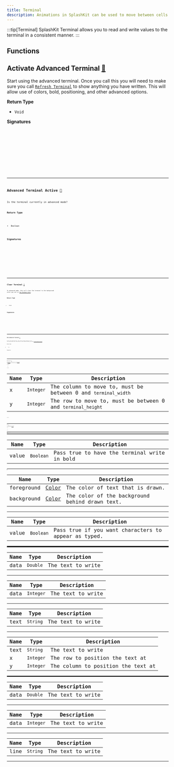 ```yaml
---
title: Terminal
description: Animations in SplashKit can be used to move between cells in bitmaps and sprites. Each animation generates a number sequence that can then be used when drawing bitmaps.
---
```

:::tip[Terminal]
SplashKit Terminal allows you to read and write values to the terminal in a consistent manner. 
:::



## Functions
##

## Activate Advanced Terminal [🔗](#activate-advanced-terminal)

Start using the advanced terminal. Once you call this you will need
to make sure you call [`Refresh Terminal`](/components/terminal/#refresh-terminal) to show anything you have
written. This will allow use of colors, bold, positioning, and other
advanced options.

**Return Type**

- `Void` 

**Signatures**

<Tabs>
  <TabItem label="C++">
    <Code code={`void activate_advanced_terminal()`} lang="cpp" />
  </TabItem>
  <TabItem label="C#">
    <Code code={`public static void Terminal.ActivateAdvancedTerminal();
public static void SplashKit.ActivateAdvancedTerminal();`} lang="csharp" />
  </TabItem>
  <TabItem label="Python">
    <Code code={`def activate_advanced_terminal():`} lang="python" />
  </TabItem>
  <TabItem label="Pascal">
    <Code code={`procedure ActivateAdvancedTerminal()`} lang="pascal" />
  </TabItem>
</Tabs>

---
## Advanced Terminal Active [🔗](#advanced-terminal-active)

Is the terminal currently in advanced mode?

**Return Type**

- `Boolean` 

**Signatures**

<Tabs>
  <TabItem label="C++">
    <Code code={`bool advanced_terminal_active()`} lang="cpp" />
  </TabItem>
  <TabItem label="C#">
    <Code code={`public static bool Terminal.AdvancedTerminalActive();
public static bool SplashKit.AdvancedTerminalActive();`} lang="csharp" />
  </TabItem>
  <TabItem label="Python">
    <Code code={`def advanced_terminal_active():`} lang="python" />
  </TabItem>
  <TabItem label="Pascal">
    <Code code={`function AdvancedTerminalActive(): Boolean`} lang="pascal" />
  </TabItem>
</Tabs>

---
## Clear Terminal [🔗](#clear-terminal)

In advanced mode, this will clear the terminal to the background color
you set in [`Set Terminal Color`](/components/terminal/#set-terminal-color).

**Return Type**

- `Void` 

**Signatures**

<Tabs>
  <TabItem label="C++">
    <Code code={`void clear_terminal()`} lang="cpp" />
  </TabItem>
  <TabItem label="C#">
    <Code code={`public static void Terminal.ClearTerminal();
public static void SplashKit.ClearTerminal();`} lang="csharp" />
  </TabItem>
  <TabItem label="Python">
    <Code code={`def clear_terminal():`} lang="python" />
  </TabItem>
  <TabItem label="Pascal">
    <Code code={`procedure ClearTerminal()`} lang="pascal" />
  </TabItem>
</Tabs>

---
## End Advanced Terminal [🔗](#end-advanced-terminal)

Finish using advanced mode. The existing terminal display will be lost
and the user will see what was in the terminal before you called
[`Activate Advanced Terminal`](/components/terminal/#activate-advanced-terminal).

**Return Type**

- `Void` 

**Signatures**

<Tabs>
  <TabItem label="C++">
    <Code code={`void end_advanced_terminal()`} lang="cpp" />
  </TabItem>
  <TabItem label="C#">
    <Code code={`public static void Terminal.EndAdvancedTerminal();
public static void SplashKit.EndAdvancedTerminal();`} lang="csharp" />
  </TabItem>
  <TabItem label="Python">
    <Code code={`def end_advanced_terminal():`} lang="python" />
  </TabItem>
  <TabItem label="Pascal">
    <Code code={`procedure EndAdvancedTerminal()`} lang="pascal" />
  </TabItem>
</Tabs>

---
## Move Cursor To [🔗](#move-cursor-to)

In advanced mode, this will move the cursor to a given col, row of the
terminal. You can check the terminal size using [`Terminal Width`](/components/terminal/#terminal-width) and
[`Terminal Height`](/components/terminal/#terminal-height). If you try to move outside this bounds then then move
will not occur.

**Return Type**

- `Void` 

**Parameters**

| Name   | Type                                               | Description                                                                        |
| ------ | -------------------------------------------------- | ---------------------------------------------------------------------------------- |
| x | `Integer` | The column to move to, must be between 0 and `terminal_width` |
| y | `Integer` | The row to move to, must be between 0 and `terminal_height` |

**Signatures**

<Tabs>
  <TabItem label="C++">
    <Code code={`void move_cursor_to(int x, int y)`} lang="cpp" />
  </TabItem>
  <TabItem label="C#">
    <Code code={`public static void Terminal.MoveCursorTo(int x, int y);
public static void SplashKit.MoveCursorTo(int x, int y);`} lang="csharp" />
  </TabItem>
  <TabItem label="Python">
    <Code code={`def move_cursor_to(x, y):`} lang="python" />
  </TabItem>
  <TabItem label="Pascal">
    <Code code={`procedure MoveCursorTo(x: Integer; y: Integer)`} lang="pascal" />
  </TabItem>
</Tabs>

---
## Read Char [🔗](#read-char)

Get a single character input by the user. This works in both standard and
advanced modes. In advanced mode, you can set if the character should
also be echoed to the terminal using [`Set Terminal Echo Input`](/components/terminal/#set-terminal-echo-input).

**Return Type**

- `Char` 

**Signatures**

<Tabs>
  <TabItem label="C++">
    <Code code={`char read_char()`} lang="cpp" />
  </TabItem>
  <TabItem label="C#">
    <Code code={`public static char Terminal.ReadChar();
public static char SplashKit.ReadChar();`} lang="csharp" />
  </TabItem>
  <TabItem label="Python">
    <Code code={`def read_char():`} lang="python" />
  </TabItem>
  <TabItem label="Pascal">
    <Code code={`function ReadChar(): Char`} lang="pascal" />
  </TabItem>
</Tabs>

---
## Read Line [🔗](#read-line)

Read a line of text from the terminal. The user will see the text as
they type it.

**Return Type**

- `String` 

**Signatures**

<Tabs>
  <TabItem label="C++">
    <Code code={`string read_line()`} lang="cpp" />
  </TabItem>
  <TabItem label="C#">
    <Code code={`public static string Terminal.ReadLine();
public static string SplashKit.ReadLine();`} lang="csharp" />
  </TabItem>
  <TabItem label="Python">
    <Code code={`def read_line():`} lang="python" />
  </TabItem>
  <TabItem label="Pascal">
    <Code code={`function ReadLine(): String`} lang="pascal" />
  </TabItem>
</Tabs>

---
## Refresh Terminal [🔗](#refresh-terminal)

In advanced mode, this will display what has been written to the
terminal. You need to call this for anything to be shown in advanced
mode.

**Return Type**

- `Void` 

**Signatures**

<Tabs>
  <TabItem label="C++">
    <Code code={`void refresh_terminal()`} lang="cpp" />
  </TabItem>
  <TabItem label="C#">
    <Code code={`public static void Terminal.RefreshTerminal();
public static void SplashKit.RefreshTerminal();`} lang="csharp" />
  </TabItem>
  <TabItem label="Python">
    <Code code={`def refresh_terminal():`} lang="python" />
  </TabItem>
  <TabItem label="Pascal">
    <Code code={`procedure RefreshTerminal()`} lang="pascal" />
  </TabItem>
</Tabs>

---
## Set Terminal Bold [🔗](#set-terminal-bold)

In advanced mode, this allows you to set if the text should draw as bold.

**Return Type**

- `Void` 

**Parameters**

| Name   | Type                                               | Description                                                                        |
| ------ | -------------------------------------------------- | ---------------------------------------------------------------------------------- |
| value | `Boolean` | Pass true to have the terminal write in bold |

**Signatures**

<Tabs>
  <TabItem label="C++">
    <Code code={`void set_terminal_bold(bool value)`} lang="cpp" />
  </TabItem>
  <TabItem label="C#">
    <Code code={`public static void Terminal.SetTerminalBold(bool value);
public static void SplashKit.SetTerminalBold(bool value);`} lang="csharp" />
  </TabItem>
  <TabItem label="Python">
    <Code code={`def set_terminal_bold(value):`} lang="python" />
  </TabItem>
  <TabItem label="Pascal">
    <Code code={`procedure SetTerminalBold(value: Boolean)`} lang="pascal" />
  </TabItem>
</Tabs>

---
## Set Terminal Colors [🔗](#set-terminal-colors)

In advanced mode this allows you to set the color of the foreground and
the background. The foreground is the color of the text.


Note that only the following colors are guaranteed to work on all
Terminals (others may work):


- [`Color Black`](/components/color/#color-black) 

- [`Color Dark Gray`](/components/color/#color-dark-gray) 

- [`Color Gray`](/components/color/#color-gray) 

- [`Color White`](/components/color/#color-white) 

- [`Color Red`](/components/color/#color-red) 

- [`Color Dark Red`](/components/color/#color-dark-red) 

- [`Color Green`](/components/color/#color-green) 

- [`Color Dark Green`](/components/color/#color-dark-green) 

- [`Color Blue`](/components/color/#color-blue) 

- [`Color Dark Blue`](/components/color/#color-dark-blue) 

- [`Color Cyan`](/components/color/#color-cyan) 

- [`Color Dark Cyan`](/components/color/#color-dark-cyan) 

- [`Color Light Yellow`](/components/color/#color-light-yellow) 

- [`Color Yellow`](/components/color/#color-yellow) 

- [`Color Magenta`](/components/color/#color-magenta)

- [`Color Dark Magenta`](/components/color/#color-dark-magenta) 


**Return Type**

- `Void` 

**Parameters**

| Name   | Type                                               | Description                                                                        |
| ------ | -------------------------------------------------- | ---------------------------------------------------------------------------------- |
| foreground | [Color](/components/types/#color) | The color of text that is drawn. |
| background | [Color](/components/types/#color) | The color of the background behind drawn text. |

**Signatures**

<Tabs>
  <TabItem label="C++">
    <Code code={`void set_terminal_colors(color foreground, color background)`} lang="cpp" />
  </TabItem>
  <TabItem label="C#">
    <Code code={`public static void Terminal.SetTerminalColors(Color foreground, Color background);
public static void SplashKit.SetTerminalColors(Color foreground, Color background);`} lang="csharp" />
  </TabItem>
  <TabItem label="Python">
    <Code code={`def set_terminal_colors(foreground, background):`} lang="python" />
  </TabItem>
  <TabItem label="Pascal">
    <Code code={`procedure SetTerminalColors(foreground: Color; background: Color)`} lang="pascal" />
  </TabItem>
</Tabs>

---
## Set Terminal Echo Input [🔗](#set-terminal-echo-input)

In advanced mode, this allows you to stop text read with [`Read Character`](/components/terminal/#read-char)
appearing on the terminal. You can use this for reading passwords, or to
control what is written.

**Return Type**

- `Void` 

**Parameters**

| Name   | Type                                               | Description                                                                        |
| ------ | -------------------------------------------------- | ---------------------------------------------------------------------------------- |
| value | `Boolean` | Pass true if you want characters to appear as typed. |

**Signatures**

<Tabs>
  <TabItem label="C++">
    <Code code={`void set_terminal_echo_input(bool value)`} lang="cpp" />
  </TabItem>
  <TabItem label="C#">
    <Code code={`public static void Terminal.SetTerminalEchoInput(bool value);
public static void SplashKit.SetTerminalEchoInput(bool value);`} lang="csharp" />
  </TabItem>
  <TabItem label="Python">
    <Code code={`def set_terminal_echo_input(value):`} lang="python" />
  </TabItem>
  <TabItem label="Pascal">
    <Code code={`procedure SetTerminalEchoInput(value: Boolean)`} lang="pascal" />
  </TabItem>
</Tabs>

---
## Terminal Height [🔗](#terminal-height)

In advanced mode, this gives you the number of rows in the terminal.

**Return Type**

- `Integer` 

**Signatures**

<Tabs>
  <TabItem label="C++">
    <Code code={`int terminal_height()`} lang="cpp" />
  </TabItem>
  <TabItem label="C#">
    <Code code={`public static int Terminal.TerminalHeight();
public static int SplashKit.TerminalHeight();`} lang="csharp" />
  </TabItem>
  <TabItem label="Python">
    <Code code={`def terminal_height():`} lang="python" />
  </TabItem>
  <TabItem label="Pascal">
    <Code code={`function TerminalHeight(): Integer`} lang="pascal" />
  </TabItem>
</Tabs>

---
## Terminal Width [🔗](#terminal-width)

In advanced mode, this gives you the number of columns in the terminal.

**Return Type**

- `Integer` 

**Signatures**

<Tabs>
  <TabItem label="C++">
    <Code code={`int terminal_width()`} lang="cpp" />
  </TabItem>
  <TabItem label="C#">
    <Code code={`public static int Terminal.TerminalWidth();
public static int SplashKit.TerminalWidth();`} lang="csharp" />
  </TabItem>
  <TabItem label="Python">
    <Code code={`def terminal_width():`} lang="python" />
  </TabItem>
  <TabItem label="Pascal">
    <Code code={`function TerminalWidth(): Integer`} lang="pascal" />
  </TabItem>
</Tabs>

---

## Write [🧬](#group-write)
:::note
This function is overloaded. The following versions exist:

- [**Write** (data: `Double`)](/components/terminal/#write--1)

- [**Write** (data: `Integer`)](/components/terminal/#write--2)

- [**Write** (text: `String`)](/components/terminal/#write--3)
:::
---


### Write [🤖](#write--1)

Write the passed in data to the terminal.

**Return Type**

- `Void` 

**Parameters**

| Name   | Type                                               | Description                                                                        |
| ------ | -------------------------------------------------- | ---------------------------------------------------------------------------------- |
| data | `Double` | The text to write |

**Signatures**

<Tabs>
  <TabItem label="C++">
    <Code code={`void write(double data)`} lang="cpp" />
  </TabItem>
  <TabItem label="C#">
    <Code code={`public static void Terminal.Write(double data);
public static void SplashKit.Write(double data);`} lang="csharp" />
  </TabItem>
  <TabItem label="Python">
    <Code code={`def write_double(data):`} lang="python" />
  </TabItem>
  <TabItem label="Pascal">
    <Code code={`procedure Write(data: Double)`} lang="pascal" />
  </TabItem>
</Tabs>

---
### Write [🤖](#write--2)

Write the passed in data to the terminal.

**Return Type**

- `Void` 

**Parameters**

| Name   | Type                                               | Description                                                                        |
| ------ | -------------------------------------------------- | ---------------------------------------------------------------------------------- |
| data | `Integer` | The text to write |

**Signatures**

<Tabs>
  <TabItem label="C++">
    <Code code={`void write(int data)`} lang="cpp" />
  </TabItem>
  <TabItem label="C#">
    <Code code={`public static void Terminal.Write(int data);
public static void SplashKit.Write(int data);`} lang="csharp" />
  </TabItem>
  <TabItem label="Python">
    <Code code={`def write_int(data):`} lang="python" />
  </TabItem>
  <TabItem label="Pascal">
    <Code code={`procedure Write(data: Integer)`} lang="pascal" />
  </TabItem>
</Tabs>

---
### Write [🤖](#write--3)

Write the supplied text to the Terminal.

**Return Type**

- `Void` 

**Parameters**

| Name   | Type                                               | Description                                                                        |
| ------ | -------------------------------------------------- | ---------------------------------------------------------------------------------- |
| text | `String` | The text to write |

**Signatures**

<Tabs>
  <TabItem label="C++">
    <Code code={`void write(string text)`} lang="cpp" />
  </TabItem>
  <TabItem label="C#">
    <Code code={`public static void Terminal.Write(string text);
public static void SplashKit.Write(string text);`} lang="csharp" />
  </TabItem>
  <TabItem label="Python">
    <Code code={`def write(text):`} lang="python" />
  </TabItem>
  <TabItem label="Pascal">
    <Code code={`procedure Write(text: String)`} lang="pascal" />
  </TabItem>
</Tabs>

---
## Write At [🔗](#write-at)

In advanced mode, this will write the supplied text at the indicated
column and row.

**Return Type**

- `Void` 

**Parameters**

| Name   | Type                                               | Description                                                                        |
| ------ | -------------------------------------------------- | ---------------------------------------------------------------------------------- |
| text | `String` | The text to write |
| x | `Integer` | The row to position the text at |
| y | `Integer` | The column to position the text at |

**Signatures**

<Tabs>
  <TabItem label="C++">
    <Code code={`void write_at(string text, int x, int y)`} lang="cpp" />
  </TabItem>
  <TabItem label="C#">
    <Code code={`public static void Terminal.WriteAt(string text, int x, int y);
public static void SplashKit.WriteAt(string text, int x, int y);`} lang="csharp" />
  </TabItem>
  <TabItem label="Python">
    <Code code={`def write_at(text, x, y):`} lang="python" />
  </TabItem>
  <TabItem label="Pascal">
    <Code code={`procedure WriteAt(text: String; x: Integer; y: Integer)`} lang="pascal" />
  </TabItem>
</Tabs>

---
## Write Line [🧬](#group-write-line)
:::note
This function is overloaded. The following versions exist:

- [**Write Line**](/components/terminal/#write-line--1)

- [**Write Line** (data: `Double`)](/components/terminal/#write-line-2)

- [**Write Line** (data: `Integer`)](/components/terminal/#write-line--3)

- [**Write Line** (line: `String`)](/components/terminal/#write--4)
:::
---


### Write Line [🤖](#write-line--1)

Move to the next line/row of the terminal.

**Return Type**

- `Void` 

**Signatures**

<Tabs>
  <TabItem label="C++">
    <Code code={`void write_line()`} lang="cpp" />
  </TabItem>
  <TabItem label="C#">
    <Code code={`public static void Terminal.WriteLine();
public static void SplashKit.WriteLine();`} lang="csharp" />
  </TabItem>
  <TabItem label="Python">
    <Code code={`def write_line_empty():`} lang="python" />
  </TabItem>
  <TabItem label="Pascal">
    <Code code={`procedure WriteLine()`} lang="pascal" />
  </TabItem>
</Tabs>

---
### Write Line [🤖](#write-line--2)

Write the passed in data, then move to the next line/row of the terminal.

**Return Type**

- `Void` 

**Parameters**

| Name   | Type                                               | Description                                                                        |
| ------ | -------------------------------------------------- | ---------------------------------------------------------------------------------- |
| data | `Double` | The text to write |

**Signatures**

<Tabs>
  <TabItem label="C++">
    <Code code={`void write_line(double data)`} lang="cpp" />
  </TabItem>
  <TabItem label="C#">
    <Code code={`public static void Terminal.WriteLine(double data);
public static void SplashKit.WriteLine(double data);`} lang="csharp" />
  </TabItem>
  <TabItem label="Python">
    <Code code={`def write_line_double(data):`} lang="python" />
  </TabItem>
  <TabItem label="Pascal">
    <Code code={`procedure WriteLine(data: Double)`} lang="pascal" />
  </TabItem>
</Tabs>

---
### Write Line [🤖](#write-line--3)

Write the passed in data, then move to the next line/row of the terminal.

**Return Type**

- `Void` 

**Parameters**

| Name   | Type                                               | Description                                                                        |
| ------ | -------------------------------------------------- | ---------------------------------------------------------------------------------- |
| data | `Integer` | The text to write |

**Signatures**

<Tabs>
  <TabItem label="C++">
    <Code code={`void write_line(int data)`} lang="cpp" />
  </TabItem>
  <TabItem label="C#">
    <Code code={`public static void Terminal.WriteLine(int data);
public static void SplashKit.WriteLine(int data);`} lang="csharp" />
  </TabItem>
  <TabItem label="Python">
    <Code code={`def write_line_int(data):`} lang="python" />
  </TabItem>
  <TabItem label="Pascal">
    <Code code={`procedure WriteLine(data: Integer)`} lang="pascal" />
  </TabItem>
</Tabs>

---
### Write Line [🔗](#write-line--4)

Write the passed in text, then move to the next line/row of the terminal.

**Return Type**

- `Void` 

**Parameters**

| Name   | Type                                               | Description                                                                        |
| ------ | -------------------------------------------------- | ---------------------------------------------------------------------------------- |
| line | `String` | The text to write |

**Signatures**

<Tabs>
  <TabItem label="C++">
    <Code code={`void write_line(string line)`} lang="cpp" />
  </TabItem>
  <TabItem label="C#">
    <Code code={`public static void Terminal.WriteLine(string line);
public static void SplashKit.WriteLine(string line);`} lang="csharp" />
  </TabItem>
  <TabItem label="Python">
    <Code code={`def write_line(line):`} lang="python" />
  </TabItem>
  <TabItem label="Pascal">
    <Code code={`procedure WriteLine(line: String)`} lang="pascal" />
  </TabItem>
</Tabs>

---
